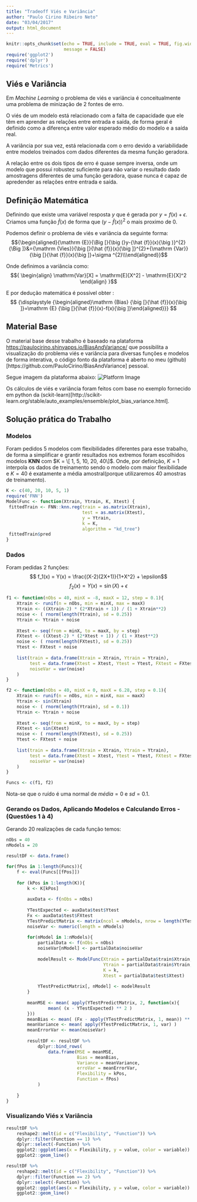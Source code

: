 ```yaml
---
title: "Tradeoff Viés e Variância"
author: "Paulo Cirino Ribeiro Neto"
date: "03/04/2017"
output: html_document
---
```


```r
knitr::opts_chunk$set(echo = TRUE, include = TRUE, eval = TRUE, fig.width = 10, warning = FALSE,
                      message = FALSE)
require('ggplot2')
require('dplyr')
require('Metrics')
```

## Viés e Variância
Em _Machine Learning_ o problema de viés e variância é conceitualmente uma problema de minização de 2 fontes de erro. 

O viés de um modelo está relacionado com a falta de capacidade que ele têm em aprender as relações entre entrada e saída, de forma geral é definido como a diferença entre valor esperado médio do modelo e a saída real. 

A variância por sua vez, está relacionada com o erro devido a variabilidade entre modelos treinados com dados diferentes da mesma função geradora.

A relação entre os dois tipos de erro é quase sempre inversa, onde um modelo que possui robustez suficiente para não variar o resultado dado amostragens diferentes de uma função geradora, quase nunca é capaz de apredender as relações entre entrada e saída.


## Definição Matemática
Definindo que existe uma variável resposta $y$ que é gerada por ${\displaystyle y=f(x)+\epsilon }$. Criamos uma função $\hat{f}(x)$ de forma que $(y - \hat{f}(x))^2$ o mais proximo de 0.

Podemos definir o problema de viés e variância da seguinte forma:
$${\begin{aligned}{\mathrm  {E}}{\Big [}{\big (}y-{\hat  {f}}(x){\big )}^{2}{\Big ]}&={\mathrm  {Vies}}{\big [}{\hat  {f}}(x){\big ]}^{2}+{\mathrm  {Var}}{\big [}{\hat  {f}}(x){\big ]}+\sigma ^{2}\\\end{aligned}}$$

Onde definimos a variância como:
$${
\begin{align}
\mathrm{Var}[X] = \mathrm{E}[X^2] - \mathrm{E}[X]^2
\end{align}
}$$

E por dedução matemática é possível obter :
$$ {\displaystyle {\begin{aligned}\mathrm {Bias} {\big [}{\hat {f}}(x){\big ]}=\mathrm {E} {\big [}{\hat {f}}(x)-f(x){\big ]}\end{aligned}}} $$

## Material Base
O material base desse trabalho é baseado na plataforma [https://paulocirino.shinyapps.io/BiasAndVariance/](https://paulocirino.shinyapps.io/BiasAndVariance/) que possibilita a visualização do problema viés e variância para diversas funções e modelos de forma interativa, o código fonto da plataforma é aberto no meu (github)[https://github.com/PauloCirino/BiasAndVariance] pessoal. 

Segue imagem da plataforma abaixo:
![Platform Image](./imgs/platform.png)

Os cálculos de viés e variância foram feitos com base no exemplo fornecido em python da (sckit-learn)[http://scikit-learn.org/stable/auto_examples/ensemble/plot_bias_variance.html].

## Solução prática do Trabalho
### Modelos
Foram pedidos 5 modelos com flexibilidades diferentes para esse trabalho, de forma a simplificar e grantir resultados nos extremos foram escolhidos modelos __KNN__ com $K = \[ 1, 5, 10, 20, 40\]$. Onde, por definição, $K = 1$ interpola os dados de treinamento sendo o modelo com maior flexibilidade e $K = 40$ é exatamente a média amostral(porque utilizaremos 40 amostras de treinamento).

```r
K <- c(40, 20, 10, 5, 1)
require('FNN')
ModelFunc <- function(Xtrain, Ytrain, K, Xtest) {
 fittedTrain <- FNN::knn.reg(train = as.matrix(Xtrain),
                             test = as.matrix(Xtest),
                             y = Ytrain,
                             k = K,
                             algorithm = "kd_tree")
 fittedTrain$pred
}
```

### Dados
Foram pedidas 2 funções:
$$ f_1(x) = Y(x) = \frac{(X-2)(2X+1)}{1+X^2} + \epsilon$$
$$ f_2(x) = Y(x) = \sin(X) + \epsilon$$

```r
f1 <- function(nObs = 40, minX = -8, maxX = 12, step = 0.1){
    Xtrain <- runif(n = nObs, min = minX, max = maxX)
    Ytrain <- ((Xtrain-2) * (2*Xtrain + 1)) / (1 + Xtrain**2)
    noise <- ( rnorm(length(Ytrain), sd = 0.25))
    Ytrain <- Ytrain + noise
    
    Xtest <- seq(from = minX, to = maxX, by = step)
    FXtest <- ((Xtest-2) * (2*Xtest + 1)) / (1 + Xtest**2)
    noise <- ( rnorm(length(FXtest), sd = 0.25))
    Ytest <- FXtest + noise
    
    list(train = data.frame(Xtrain = Xtrain, Ytrain = Ytrain),
         test = data.frame(Xtest = Xtest, Ytest = Ytest, FXtest = FXtest),
         noiseVar = var(noise)
    )
}

f2 <- function(nObs = 40, minX = 0, maxX = 6.28, step = 0.1){
    Xtrain <- runif(n = nObs, min = minX, max = maxX)
    Ytrain <- sin(Xtrain)
    noise <- ( rnorm(length(Ytrain), sd = 0.1))
    Ytrain <- Ytrain + noise
    
    Xtest <- seq(from = minX, to = maxX, by = step)
    FXtest <- sin(Xtest)
    noise <- ( rnorm(length(FXtest), sd = 0.25))
    Ytest <- FXtest + noise
    
    list(train = data.frame(Xtrain = Xtrain, Ytrain = Ytrain),
         test = data.frame(Xtest = Xtest, Ytest = Ytest, FXtest = FXtest),
         noiseVar = var(noise)
    )
}

Funcs <- c(f1, f2)
```

Nota-se que o ruído é uma normal de $média = 0$ e $sd = 0.1$.

### Gerando os Dados, Aplicando Modelos e Calculando Erros - (Questões 1 à 4)
Gerando 20 realizações de cada função temos:
```r
nObs = 40
nModels = 20

resultDF <- data.frame()

for(fPos in 1:length(Funcs)){
    f <- eval(Funcs[[fPos]])
    
    for (kPos in 1:length(K)){
        k <- K[kPos]
        
        auxData <- f(nObs = nObs)
        
        YTestExpected <- auxData$test$Ytest
        Fx <- auxData$test$FXtest
        YTestPredictMatrix <- matrix(ncol = nModels, nrow = length(YTestExpected))
        noiseVar <- numeric(length = nModels)
        
        for(nModel in 1:nModels){
            partialData <- f(nObs = nObs)
            noiseVar[nModel] <- partialData$noiseVar
            
            modelResult <- ModelFunc(Xtrain = partialData$train$Xtrain,
                                     Ytrain = partialData$train$Ytrain,
                                     K = k,
                                     Xtest = partialData$test$Xtest)
            
            YTestPredictMatrix[, nModel] <- modelResult
        }
        
        meanMSE <- mean( apply(YTestPredictMatrix, 2, function(x){
                mean( (x - YTestExpected) ** 2 )
        }))
        meanBias <- mean( (Fx - apply(YTestPredictMatrix, 1, mean)) ** 2 )
        meanVariance <- mean( apply(YTestPredictMatrix, 1, var) )
        meanErrorVar <- mean(noiseVar)
            
        resultDF <- resultDF %>%
            dplyr::bind_rows(
                data.frame(MSE = meanMSE,
                           Bias = meanBias,
                           Variance = meanVariance,
                           erroVar = meanErrorVar,
                           Flexibility = kPos,
                           Function = fPos)
            )
        
    }
}
```

### Visualizando Viés x Variância
```r
resultDF %>%
    reshape2::melt(id = c("Flexibility", "Function")) %>%
    dplyr::filter(Function == 1) %>%
    dplyr::select(-Function) %>%
    ggplot2::ggplot(aes(x = Flexibility, y = value, color = variable)) +
    ggplot2::geom_line()

resultDF %>%
    reshape2::melt(id = c("Flexibility", "Function")) %>%
    dplyr::filter(Function == 2) %>%
    dplyr::select(-Function) %>%
    ggplot2::ggplot(aes(x = Flexibility, y = value, color = variable)) +
    ggplot2::geom_line()
    
```